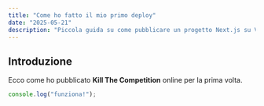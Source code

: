 ```yaml
---
title: "Come ho fatto il mio primo deploy"
date: "2025-05-21"
description: "Piccola guida su come pubblicare un progetto Next.js su Vercel"
---
```


## Introduzione

Ecco come ho pubblicato **Kill The Competition** online per la prima volta.

```ts
console.log("funziona!");
```
